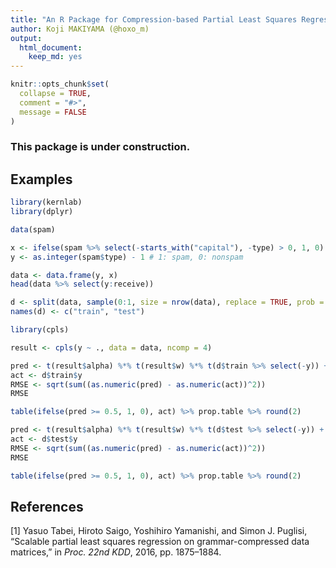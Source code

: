 ```yaml
---
title: "An R Package for Compression-based Partial Least Squares Regression (cPLS)"
author: Koji MAKIYAMA (@hoxo_m)
output: 
  html_document:
    keep_md: yes
---
```


```r
knitr::opts_chunk$set(
  collapse = TRUE,
  comment = "#>",
  message = FALSE
)
```

### This package is under construction.

## Examples

```r
library(kernlab)
library(dplyr)

data(spam)

x <- ifelse(spam %>% select(-starts_with("capital"), -type) > 0, 1, 0)
y <- as.integer(spam$type) - 1 # 1: spam, 0: nonspam

data <- data.frame(y, x)
head(data %>% select(y:receive))

d <- split(data, sample(0:1, size = nrow(data), replace = TRUE, prob = c(9, 1)))
names(d) <- c("train", "test")
```

```r
library(cpls)

result <- cpls(y ~ ., data = data, ncomp = 4)

pred <- t(result$alpha) %*% t(result$w) %*% t(d$train %>% select(-y)) + result$center
act <- d$train$y
RMSE <- sqrt(sum((as.numeric(pred) - as.numeric(act))^2))
RMSE

table(ifelse(pred >= 0.5, 1, 0), act) %>% prop.table %>% round(2)

pred <- t(result$alpha) %*% t(result$w) %*% t(d$test %>% select(-y)) + result$center
act <- d$test$y
RMSE <- sqrt(sum((as.numeric(pred) - as.numeric(act))^2))
RMSE

table(ifelse(pred >= 0.5, 1, 0), act) %>% prop.table %>% round(2)
```

## References

[1] Yasuo Tabei, Hiroto Saigo, Yoshihiro Yamanishi, and Simon J. Puglisi, "Scalable partial least squares regression on grammar-compressed data matrices,"  in *Proc. 22nd KDD*, 2016, pp. 1875--1884.

